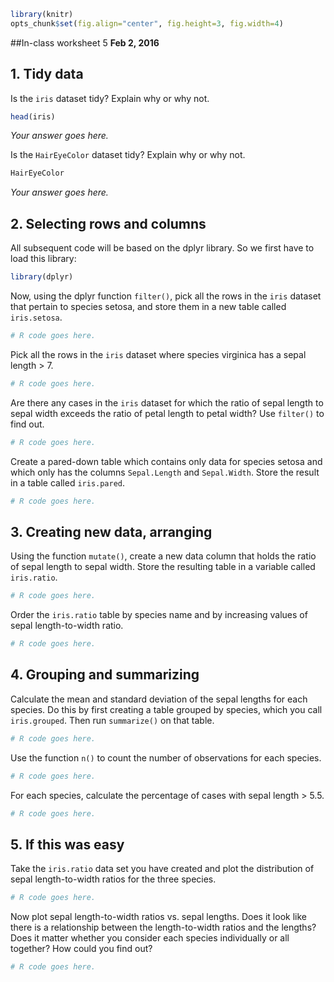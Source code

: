 ```r
library(knitr)
opts_chunk$set(fig.align="center", fig.height=3, fig.width=4)
```
##In-class worksheet 5
**Feb 2, 2016**

## 1. Tidy data

Is the `iris` dataset tidy? Explain why or why not.
```r
head(iris)
```
*Your answer goes here.*

Is the `HairEyeColor` dataset tidy? Explain why or why not.
```r
HairEyeColor
```
*Your answer goes here.*

## 2. Selecting rows and columns
All subsequent code will be based on the dplyr library. So we first have to load this library:
```r
library(dplyr)
```

Now, using the dplyr function `filter()`, pick all the rows in the `iris` dataset that pertain to species setosa, and store them in a new table called `iris.setosa`.
```r
# R code goes here.
```

Pick all the rows in the `iris` dataset where species virginica has a sepal length > 7.
```r
# R code goes here.
```

Are there any cases in the `iris` dataset for which the ratio of sepal length to sepal width exceeds the ratio of petal length to petal width? Use `filter()` to find out.
```r
# R code goes here.
```


Create a pared-down table which contains only data for species setosa and which only has the columns `Sepal.Length` and `Sepal.Width`. Store the result in a table called `iris.pared`.
```r
# R code goes here.
```

## 3. Creating new data, arranging

Using the function `mutate()`, create a new data column that holds the ratio of sepal length to sepal width. Store the resulting table in a variable called `iris.ratio`.
```r
# R code goes here.
```

Order the `iris.ratio` table by species name and by increasing values of sepal length-to-width ratio.
```r
# R code goes here.
```

## 4. Grouping and summarizing

Calculate the mean and standard deviation of the sepal lengths for each species. Do this by first creating a table grouped by species, which you call `iris.grouped`. Then run `summarize()` on that table.
```r
# R code goes here.
```

Use the function `n()` to count the number of observations for each species.
```r
# R code goes here.
```

For each species, calculate the percentage of cases with sepal length > 5.5.
```r
# R code goes here.
```


## 5. If this was easy

Take the `iris.ratio` data set you have created and plot the distribution of sepal length-to-width ratios for the three species.
```r
# R code goes here.
```

Now plot sepal length-to-width ratios vs. sepal lengths. Does it look like there is a relationship between the length-to-width ratios and the lengths? Does it matter whether you consider each species individually or all together? How could you find out?
```r
# R code goes here.
```
